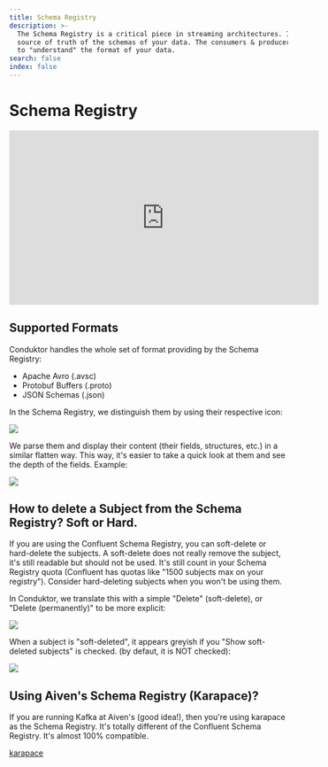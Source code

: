 ```yaml
---
title: Schema Registry
description: >-
  The Schema Registry is a critical piece in streaming architectures. It is the
  source of truth of the schemas of your data. The consumers & producers need it
  to "understand" the format of your data.
search: false
index: false
---
```


# Schema Registry

<iframe width="560" height="315" src="https://www.youtube.com/embed/qE_rcDm2H3w" title="YouTube video player" frameBorder="0" allow="accelerometer; autoplay; clipboard-write; encrypted-media; gyroscope; picture-in-picture" allowFullScreen></iframe>

## Supported Formats

Conduktor handles the whole set of format providing by the Schema Registry:

- Apache Avro (.avsc)
- Protobuf Buffers (.proto)
- JSON Schemas (.json)

In the Schema Registry, we distinguish them by using their respective icon:

![](../../assets/screenshot-2021-02-01-at-16.46.24.png)

We parse them and display their content (their fields, structures, etc.) in a similar flatten way. This way, it's easier to take a quick look at them and see the depth of the fields. Example:

![](../../assets/screenshot-2021-02-01-at-16.51.29.png)

## How to delete a Subject from the Schema Registry? Soft or Hard.

If you are using the Confluent Schema Registry, you can soft-delete or hard-delete the subjects. A soft-delete does not really remove the subject, it's still readable but should not be used. It's still count in your Schema Registry quota (Confluent has quotas like "1500 subjects max on your registry"). Consider hard-deleting subjects when you won't be using them.

In Conduktor, we translate this with a simple "Delete" (soft-delete), or "Delete (permanently)" to be more explicit:

![](../../assets/screenshot-2021-02-01-at-16.52.34.png)

When a subject is "soft-deleted", it appears greyish if you "Show soft-deleted subjects" is checked. (by defaut, it is NOT checked):

![](../../assets/screenshot-2021-02-01-at-16.55.40.png)

## Using Aiven's Schema Registry (Karapace)?

If you are running Kafka at Aiven's (good idea!), then you're using karapace as the Schema Registry. It's totally different of the Confluent Schema Registry. It's almost 100% compatible.

[karapace](https://github.com/aiven/karapace)
